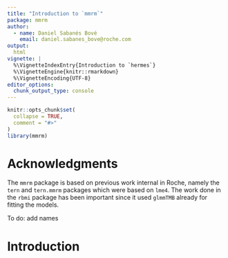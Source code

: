 ```yaml
---
title: "Introduction to `mmrm`"
package: mmrm
author:
  - name: Daniel Sabanés Bové
    email: daniel.sabanes_bove@roche.com
output:
  html
vignette: |
  %\VignetteIndexEntry{Introduction to `hermes`}
  %\VignetteEngine{knitr::rmarkdown}
  %\VignetteEncoding{UTF-8}
editor_options:
  chunk_output_type: console
---
```


```r
knitr::opts_chunk$set(
  collapse = TRUE,
  comment = "#>"
)
library(mmrm)
```

# Acknowledgments

The `mmrm` package is based on previous work internal in Roche, namely
the `tern` and `tern.mmrm` packages which were based on `lme4`.
The work done in the `rbmi` package has been important since it used `glmmTMB` already
for fitting the models.

To do: add names

# Introduction
